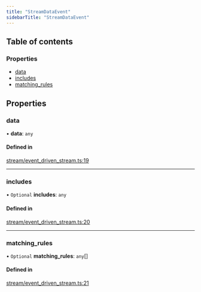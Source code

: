 ```yaml
---
title: "StreamDataEvent"
sidebarTitle: "StreamDataEvent"
---
```


## Table of contents

### Properties

- [data](/xdks/typescript/reference/interfaces/StreamDataEvent#data)
- [includes](/xdks/typescript/reference/interfaces/StreamDataEvent#includes)
- [matching\_rules](/xdks/typescript/reference/interfaces/StreamDataEvent#matching_rules)

## Properties

### data

• **data**: `any`

#### Defined in

[stream/event_driven_stream.ts:19](https://github.com/xdevplatform/xdk/blob/298ca9350d035e40e7c8ee0753c50052819a41e2/xdk/typescript/src/stream/event_driven_stream.ts#L19)

___

### includes

• `Optional` **includes**: `any`

#### Defined in

[stream/event_driven_stream.ts:20](https://github.com/xdevplatform/xdk/blob/298ca9350d035e40e7c8ee0753c50052819a41e2/xdk/typescript/src/stream/event_driven_stream.ts#L20)

___

### matching\_rules

• `Optional` **matching\_rules**: `any`[]

#### Defined in

[stream/event_driven_stream.ts:21](https://github.com/xdevplatform/xdk/blob/298ca9350d035e40e7c8ee0753c50052819a41e2/xdk/typescript/src/stream/event_driven_stream.ts#L21)
